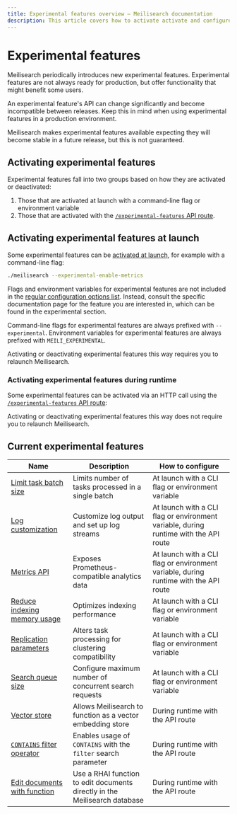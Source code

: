 ```yaml
---
title: Experimental features overview — Meilisearch documentation
description: This article covers how to activate activate and configure Meilisearch experimental features.
---
```


# Experimental features

Meilisearch periodically introduces new experimental features. Experimental features are not always ready for production, but offer functionality that might benefit some users.

An experimental feature's API can change significantly and become incompatible between releases. Keep this in mind when using experimental features in a production environment.

Meilisearch makes experimental features available expecting they will become stable in a future release, but this is not guaranteed.

## Activating experimental features

Experimental features fall into two groups based on how they are activated or deactivated:

1. Those that are activated at launch with a command-line flag or environment variable
2. Those that are activated with the [`/experimental-features` API route](/reference/api/experimental_features).

## Activating experimental features at launch

Some experimental features can be [activated at launch](/learn/self_hosted/configure_meilisearch_at_launch), for example with a command-line flag:

```sh
./meilisearch --experimental-enable-metrics
```

Flags and environment variables for experimental features are not included in the [regular configuration options list](/learn/self_hosted/configure_meilisearch_at_launch#all-instance-options). Instead, consult the specific documentation page for the feature you are interested in, which can be found in the experimental section.

Command-line flags for experimental features are always prefixed with `--experimental`. Environment variables for experimental features are always prefixed with `MEILI_EXPERIMENTAL`.

Activating or deactivating experimental features this way requires you to relaunch Meilisearch.

### Activating experimental features during runtime

Some experimental features can be activated via an HTTP call using the [`/experimental-features` API route](/reference/api/experimental_features):

<CodeSamples id="update_experimental_features_1" />

Activating or deactivating experimental features this way does not require you to relaunch Meilisearch.

## Current experimental features

| Name                                                                             | Description                                                | How to configure                                  |
|----------------------------------------------------------------------------------|------------------------------------------------------------|---------------------------------------------------|
| [Limit task batch size](/learn/self_hosted/configure_meilisearch_at_launch)         | Limits number of tasks processed in a single batch         | At launch with a CLI flag or environment variable |
| [Log customization](/reference/api/logs)                       | Customize log output and set up log streams                | At launch with a CLI flag or environment variable, during runtime with the API route |
| [Metrics API](/reference/api/metrics)                                       | Exposes Prometheus-compatible analytics data               | At launch with a CLI flag or environment variable, during runtime with the API route |
| [Reduce indexing memory usage](/learn/self_hosted/configure_meilisearch_at_launch) | Optimizes indexing performance                             | At launch with a CLI flag or environment variable |
| [Replication parameters](/learn/self_hosted/configure_meilisearch_at_launch)             | Alters task processing for clustering compatibility        | At launch with a CLI flag or environment variable |
| [Search queue size](/learn/self_hosted/configure_meilisearch_at_launch)                       | Configure maximum number of concurrent search requests     | At launch with a CLI flag or environment variable |
| [Vector store](/learn/ai_powered_search/getting_started_with_ai_search)                               | Allows Meilisearch to function as a vector embedding store | During runtime with the API route                 |
| [`CONTAINS` filter operator](/learn/filtering_and_sorting/filter_expression_reference#contains)                               | Enables usage of `CONTAINS` with the `filter` search parameter | During runtime with the API route                 |
| [Edit documents with function](/reference/api/documents#update-documents-with-function)                               | Use a RHAI function to edit documents directly in the Meilisearch database | During runtime with the API route                 |
